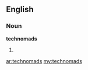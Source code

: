 ==English==

===Noun===
'''technomads'''

# {{plural of|technomad}}

[[ar:technomads]]
[[my:technomads]]